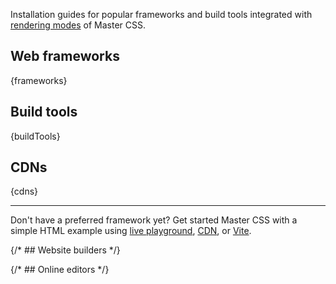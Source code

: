 
Installation guides for popular frameworks and build tools integrated with [rendering modes](/docs/rendering-modes) of Master CSS.

## Web frameworks
<IconButtons url="/docs/installation">
    {frameworks}
</IconButtons>

## Build tools
<IconButtons url="/docs/installation">
    {buildTools}
</IconButtons>

## CDNs
<IconButtons url="/docs/installation">
    {cdns}
</IconButtons>

---

Don't have a preferred framework yet? Get started Master CSS with a simple HTML example using [live playground](/play), [CDN](/docs/installation/cdn), or [Vite](/docs/installation/vite).

{/* ## Website builders */}

{/* ## Online editors */}